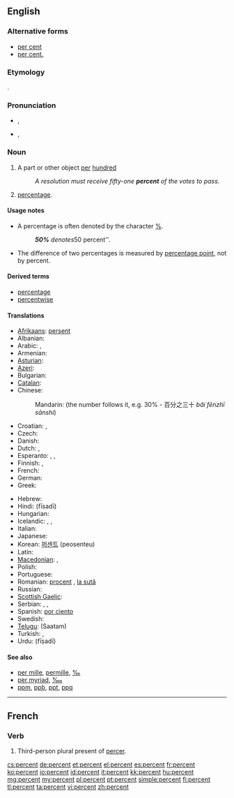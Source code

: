 ==English==

===Alternative forms===
* [[per cent]] {{qualifier|mostly UK}}
* [[per cent.]] {{qualifier|archaic}}

===Etymology===
{{etyl|la}} {{term|per centum||for every hundred|lang=la}}.

===Pronunciation===
* {{a|UK}} {{IPA|/pəˈsɛnt/}}, {{SAMPA|/p@"sEnt/}}
* {{a|US}} {{IPA|/pɜɹ.sɛnt/}}, {{SAMPA|/p3r.sEnt/}}
*: {{audio|en-us-percent.ogg|Audio (US)}}

===Noun===
{{en-noun|percent|pl2=percents}}

# A part or other object [[per]] [[hundred]]
#: ''A resolution must receive fifty-one '''percent''' of the votes to pass.''
# [[percentage]].

====Usage notes====
* A percentage is often denoted by the character [[%]].
*: '''''50%''' denotes ''50 percent''.

* The difference of two percentages is measured by [[percentage point]], not by percent.

====Derived terms====
* [[percentage]]
* [[percentwise]]

====Translations====
{{trans-top|a part or other object per hundred}}
* [[Afrikaans]]: [[persent]]
* Albanian: {{t|sq|përqind|xs=Albanian}}
* Arabic: {{t|ar|في المئة|tr=fii 'l-mi'a}},  {{t|ar|بالمئة|tr=bi-'l-mi'a}}
* Armenian: {{t-|hy|տոկոս|tr=tokos}}
* [[Asturian]]: {{t|ast|por cientu}}
* [[Azeri]]: {{t|az|faiz|xs=Azeri}}
* Bulgarian: {{t+|bg|процент}}
* [[Catalan]]: {{t-|ca|per cent}}
* Chinese:
*: Mandarin: {{t|cmn|百分之|alt=百分之...|tr=bǎi fēnzhī...|sc=Hani}} (the number follows it, e.g. 30% - 百分之三十 ''bǎi fēnzhī sānshí'')
* Croatian: {{t-|hr|posto}}, {{t-|hr|postotak|m}}
* Czech: {{t+|cs|procento|n}}
* Danish: {{t-|da|procent}}
* Dutch: {{t+|nl|procent|n}}, {{t-|nl|percent|n}}
* Esperanto: {{t-|eo|procento|xs=Esperanto}}, {{t-|eo|pocento|xs=Esperanto}}, {{t-|eo|elcento|xs=Esperanto}}
* Finnish: {{t+|fi|prosentti}},  {{t-|fi|sadasosa}}
* French: {{t+|fr|pourcent|m}}
* German: {{t+|de|Prozent|n}}
* Greek: {{t|el|τοις εκατό|tr=tois ekató}}
{{trans-mid}}
* Hebrew: {{t+|he|אחוז}}
* Hindi: {{t-|hi|फ़ीसदी|xs=Hindi}} (fīsadī)
* Hungarian: {{t+|hu|százalék}}
* Icelandic: {{t|is|hundraðshluti|m}}, {{t|is|prósenta|f}}, {{t|is|hundraðstala|f}}
* Italian: {{t-|it|per cento}}
* Japanese: {{t|ja|パーセント|tr=pāsento}}
* Korean: [[퍼센트]] (peosenteu)
* Latin: {{t|la|per centum}}
* [[Macedonian]]: {{t|mk|насто|tr=násto}},  {{t-|mk|процент|tr=procént}}
* Polish: {{t+|pl|procent|m}}
* Portuguese: {{t-|pt|percento}}
* Romanian: [[procent]] {{n}}, [[la sută]]
* Russian: {{t+|ru|процент|m|tr=procént}}
* [[Scottish Gaelic]]: {{t-|gd|às a' cheud|xs=Scottish Gaelic}}
* Serbian: {{t-|sr|posto}}, {{t-|sr|odsto}}, {{t-|sr|postotak|m}}
* Spanish: [[por ciento]]
* Swedish: {{t+|sv|procent|c}}
* [[Telugu]]: {{t|te|శాతం}} (Saatam)
* Turkish: {{t|tr|faiz}}, {{t+|tr|yüzde}}
* Urdu: {{t-|ur|جیصدی|xs=Urdu}} (fīṣadī)
{{trans-bottom}}

====See also====
* [[per mille]], [[permille]], [[‰]]
* [[per myriad]], [[‱]]
* [[ppm]], [[ppb]], [[ppt]], [[ppq]]
{{typography marks}}

----

==French==

===Verb===
{{head|fr|verb form}}

# Third-person plural present of [[percer]].

[[cs:percent]]
[[de:percent]]
[[et:percent]]
[[el:percent]]
[[es:percent]]
[[fr:percent]]
[[ko:percent]]
[[io:percent]]
[[id:percent]]
[[it:percent]]
[[kk:percent]]
[[hu:percent]]
[[mg:percent]]
[[my:percent]]
[[pl:percent]]
[[pt:percent]]
[[simple:percent]]
[[fi:percent]]
[[tl:percent]]
[[ta:percent]]
[[vi:percent]]
[[zh:percent]]